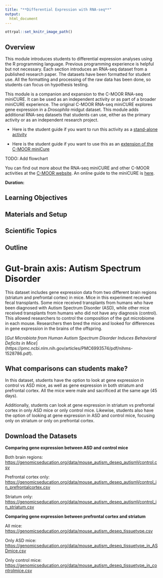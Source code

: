 ```yaml
---
title: "**Differential Expression with RNA-seq**"
output:
  html_document
---
```


```r
ottrpal::set_knitr_image_path()
```

## Overview

This module introduces students to differential expression analyses using the R programming language. Previous programming experience is helpful but not necessary. Each section introduces an RNA-seq dataset from a published research paper. The datasets have been formatted for student use. All the formatting and processing of the raw data has been done, so students can focus on hypothesis testing.

This module is a companion and expansion to the C-MOOR RNA-seq miniCURE. It can be used as an independent activity or as part of a broader miniCURE experience. The original C-MOOR RNA-seq miniCURE explores gene expression in a *Drosophila* midgut dataset. This module adds additional RNA-seq datasets that students can use, either as the primary activity or as an independent research project.

- Here is the student guide if you want to run this activity as a [stand-alone activity](rnaseq_de_student-guide.qmd)

- Here is the student guide if you want to use this as an [extension of the C-MOOR miniCure]((rnaseq_de_independent_project-guide.qmd))

TODO: Add flowchart

You can find out more about the RNA-seq miniCURE and other C-MOOR activities at the [C-MOOR website](https://www.c-moor.org/). An online guide to the miniCURE is [here](https://science.c-moor.org/miniCURE-RNA-seq/index.html).

**Duration:**

## Learning Objectives

## Materials and Setup

## Scientific Topics

## Outline

# Gut-brain axis: Autism Spectrum Disorder

This dataset includes gene expression data from two different brain regions (striatum and prefrontal cortex) in mice. Mice in this experiment received fecal transplants. Some mice received transplants from humans who have been diagnosed with Autism Spectrum Disorder (ASD), while other mice received transplants from humans who did not have any diagnosis (control). This allowed researchers to control the composition of the gut microbiome in each mouse. Researchers then bred the mice and looked for differences in gene expression in the brains of the offspring.

 [*Gut Microbiota from Human Autism Spectrum Disorder Induces Behavioral Deficits in Mice*] (https://pmc.ncbi.nlm.nih.gov/articles/PMC6993574/pdf/nihms-1528786.pdf).

## What comparisons can students make?

In this dataset, students have the option to look at gene expression in control vs ASD mice, as well as gene expression in both striatum and prefrontal cortex. All the mice were male and sacrificed at the same age (45 days).

Additionally, students can look at gene expression in striatum vs prefrontal cortex in only ASD mice or only control mice. Likewise, students also have the option of looking at gene expression in ASD and control mice, focusing only on striatum or only on prefrontal cortex.


## Download the Datasets

**Comparing gene expression between ASD and control mice**

Both brain regions: <https://genomicseducation.org/data/mouse_autism_deseq_autismVcontrol.csv>

Prefrontal cortex only: <https://genomicseducation.org/data/mouse_autism_deseq_autismVcontrol_in_prefrontalcortex.csv>

Striatum only: <https://genomicseducation.org/data/mouse_autism_deseq_autismVcontrol_in_striatum.csv>

**Comparing gene expression between prefrontal cortex and striatum**

All mice: <https://genomicseducation.org/data/mouse_autism_deseq_tissuetype.csv>

Only ASD mice: <https://genomicseducation.org/data/mouse_autism_deseq_tissuetype_in_ASDmice.csv>

Only control mice: <https://genomicseducation.org/data/mouse_autism_deseq_tissuetype_in_controlmice.csv>
